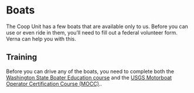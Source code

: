 # Boats

The Coop Unit has a few boats that are available only to us. Before you can use or even ride in them, you'll need to fill out a federal volunteer form. Verna can help you with this.

## Training

Before you can drive any of the boats, you need to complete both the [Washington State Boater Education course](https://parks.state.wa.us/442/Mandatory-Boater-Education) and the [USGS Motorboat Operator Certification Course (MOCC)](https://water.usgs.gov/admin/memo/policy/wrdpolicy96.25.html)..

